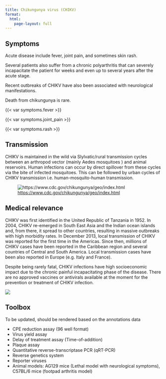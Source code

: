```yaml
---
title: Chikungunya virus (CHIKV)
format:
  html:
    page-layout: full
---
```


## Symptoms

::: {.grid}

::: {.g-col-8}
Acute disease include fever, joint pain, and sometimes skin rash. 

Several patients also suffer from a chronic polyarthritis that can severely incapacitate the patient for weeks and even up to several years after the acute stage. 

Recent outbreaks of CHIKV have also been associated with neurological manifestations.

Death from chikungunya is rare.
:::

::: {.g-col-4}
{{< var symptoms.fever >}}

{{< var symptoms.joint_pain >}}

{{< var symptoms.rash >}}
:::

:::

## Transmission

::: {.grid}

::: {.g-col-6}
CHIKV is maintained in the wild via Slylvatic/rural transmission cycles between an arthropod vector (mainly Aedes mosquitoes ) and animal reservoirs. Human infections can occur by direct spillover from these cycles via the bite of infected mosquitoes. This can be followed by urban cycles of CHIKV transmission i.e. human-mosquito-human transmission.
:::

::: {.g-col-6}
![<https://www.cdc.gov/chikungunya/geo/index.html>](CHIKV-map.png)
:::

:::

## Medical relevance

::: {.grid}

::: {.g-col-6}
CHIKV was first identified in the United Republic of Tanzania in 1952. In 2004, CHIKV re-emerged in South East Asia and the Indian ocean islands and, from there, it spread to other countries, resulting in massive outbreaks with high morbidity rates. In December 2013, local transmission of CHIKV was reported for the first time in the Americas. Since then, millions of CHIKV cases have been reported in the Caribbean region and several countries of Central and South America. Local transmission cases have been also reported in Europe (e.g. Italy and France).

Despite being rarely fatal, CHIKV infections have high socioeconomic impact due to the chronic painful incapacitating phase of the disease.
There are no approved vaccines or antivirals available at the moment for the prevention or treatment of CHIKV infection.
:::

::: {.g-col-6}
![](/img/transmission-sylvatic.png)
:::

:::

## Toolbox

::: {.callout-note}
To be updated, should be rendered based on the annotations data
:::

- CPE reduction assay (96 well format)
- Virus yield assay
- Delay of treatment assay (Time-of-addition)
- Plaque assay
- Quantitative reverse-transcriptase PCR (qRT-PCR)
- Reverse genetics system
- Reporter viruses
- Animal models: AG129 mice (Lethal model with neurological symptoms), C57BL/6 mice (footpad arthritis model)

